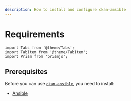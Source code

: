 ```yaml
---
description: How to install and configure ckan-amsible
---
```


# Requirements

```mdx-code-block
import Tabs from '@theme/Tabs';
import TabItem from '@theme/TabItem';
import Prism from 'prismjs';
```

## Prerequisites
Before you can use [`ckan-ansible`](https://github.com/mjanez/ckan-ansible), you need to install:

- [Ansible](https://docs.ansible.com/ansible/latest/installation_guide/intro_installation.html)

